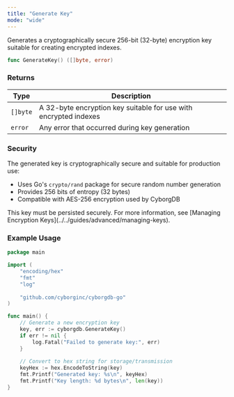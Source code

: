 ```yaml
---
title: "Generate Key"
mode: "wide"
---
```


Generates a cryptographically secure 256-bit (32-byte) encryption key suitable for creating encrypted indexes.
```go
func GenerateKey() ([]byte, error)
```

### Returns

| Type | Description |
|------|-------------|
| `[]byte` | A 32-byte encryption key suitable for use with encrypted indexes |
| `error` | Any error that occurred during key generation |

### Security

The generated key is cryptographically secure and suitable for production use:

- Uses Go's `crypto/rand` package for secure random number generation
- Provides 256 bits of entropy (32 bytes)
- Compatible with AES-256 encryption used by CyborgDB

<Warning>
This key must be persisted securely. For more information, see [Managing Encryption Keys](../../guides/advanced/managing-keys).
</Warning>

### Example Usage

```go
package main

import (
    "encoding/hex"
    "fmt"
    "log"
    
    "github.com/cyborginc/cyborgdb-go"
)

func main() {
    // Generate a new encryption key
    key, err := cyborgdb.GenerateKey()
    if err != nil {
        log.Fatal("Failed to generate key:", err)
    }
    
    // Convert to hex string for storage/transmission
    keyHex := hex.EncodeToString(key)
    fmt.Printf("Generated key: %s\n", keyHex)
    fmt.Printf("Key length: %d bytes\n", len(key))
}
```